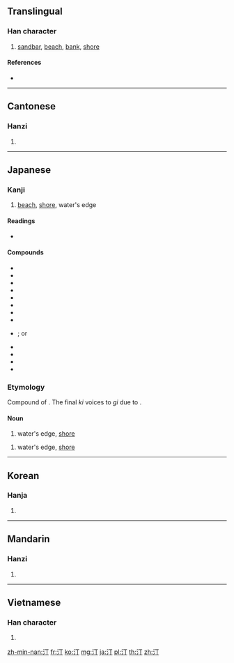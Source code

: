==Translingual==

===Han character===
{{Han char|rn=85|rad=水|as=02|sn=5|four=31120|canj=EMN}}

# [[sandbar]], [[beach]], [[bank]], [[shore]]

====References====
* {{Han ref|kx=0604.020|dkj=17103|dj=0997.110|hdz=31548.020|uh=6C40|ud=27712|bh=A5C5|bd=42437}}

----

==Cantonese==

===Hanzi===
{{yue-hanzi|jyut=ting1|y=ting1}}

# {{defn|lang=yue|sort=水02}}

----

==Japanese==

===Kanji===
{{ja-kanji|grade=|rs=水02}}

# [[beach]], [[shore]], water's edge

====Readings====
* {{ja-readings|kanon=[[てい]] (tei)|goon=[[ちょう]] (chō)|kun=[[みぎわ]] (migiwa), [[なぎさ]] (nagisa)}}

====Compounds====
{{der-top|Compounds with 汀}}
* {{ja-r|砂汀|さてい}}
* {{ja-r|沙汀|さてい}}
* {{ja-r|池汀|ちてい}}
* {{ja-r|長汀|ちょうてい}}
* {{ja-r|長汀曲浦|ちょうていきょくほ}}
* {{ja-r|汀州|ていしゅう}}
* {{ja-r|汀洲|ていしゅう}}
* {{ja-r|汀渚|ていしょ}}
* {{ja-r|汀線|ていせん}}; or {{ja-r|汀線|みぎわせん}}
{{der-bottom}}
{{der-top|Names with 汀}}
* {{ja-r|石田幽汀|いしだ ゆうてい}}
* {{ja-r|岡鶴汀|おかかくてい}}
* {{ja-r|鳥谷部春汀|とやべ しゅんてい}}
* {{ja-r|中村汀女|なかむら ていじょ}}
{{der-bottom}}

===Etymology===
Compound of {{compound|lang=ja|sort=みぎわ|水|tr1=mi|t1=water|際|tr2=kiwa|t2=edge, brink, small thing}}. The final ''ki'' voices to ''gi'' due to {{rendaku|みぎわ}}.

====Noun====
{{ja-noun|なぎさ}}
# water's edge, [[shore]]

{{ja-noun|みぎわ}}
# water's edge, [[shore]]

----

==Korean==

===Hanja===
{{ko-hanja|hangeul=정|eumhun=|rv=jeong|mr=chŏng|y=ceng}}

# {{defn|lang=ko|sort=水02}}

----

==Mandarin==

===Hanzi===
{{cmn-hanzi|pin=[[tīng]] ([[ting1]])|wg=t'ing<sup>1</sup>}}

# {{defn|lang=cmn|sort=水02}}

----

==Vietnamese==

===Han character===
{{vi-hantu|[[đinh]], [[đênh]], [[thinh]]|rs=水02}}

# {{defn|lang=vi|sort=水02}}

[[zh-min-nan:汀]]
[[fr:汀]]
[[ko:汀]]
[[mg:汀]]
[[ja:汀]]
[[pl:汀]]
[[th:汀]]
[[zh:汀]]